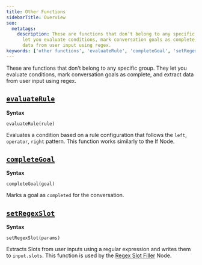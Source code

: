 ```yaml
---
title: Other Functions
sidebarTitle: Overview
seo:
  metatags:
    description: These are functions that don’t belong to any specific group. They
      let you evaluate conditions, mark conversation goals as complete, and extract
      data from user input using regex.
keywords: ['other functions', 'evaluateRule', 'completeGoal', 'setRegexSlot']
---
```


These are functions that don’t belong to any specific group. They let you evaluate conditions, mark conversation goals as complete, and extract data from user input using regex.

## [`evaluateRule`](/ai/for-developers/function-reference/other/evaluateRule)

**Syntax**

`evaluateRule(rule)`

Evaluates a condition based on a rule configuration that follows the `left`, `operator`, `right` pattern. This function works similarly to the If Node.

## [`completeGoal`](/ai/for-developers/function-reference/other/completeGoal)

**Syntax**

`completeGoal(goal)`

Marks a goal as `completed` for the conversation.

## [`setRegexSlot`](/ai/for-developers/function-reference/other/setRegexSlot)

**Syntax**

`setRegexSlot(params)`

Extracts Slots from user inputs using a regular expression and writes them to `input.slots`. This function is used by the [Regex Slot Filler](/ai/agents/develop/node-reference/ai/regex-slot-filler) Node.